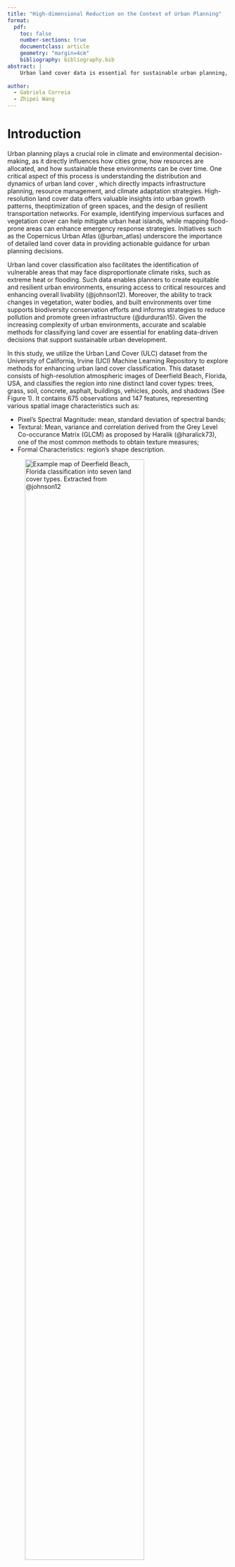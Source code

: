 ```yaml
---
title: "High-dimensional Reduction on the Context of Urban Planning"
format: 
  pdf:
    toc: false
    number-sections: true
    documentclass: article
    geometry: "margin=4cm"
    bibliography: bibliography.bib
abstract: |
    Urban land cover data is essential for sustainable urban planning, aiding in resource management, environmental resilience, and equitable infrastructure development. However, the high dimensionality of such data introduces challenges related to noise, redundancy, and computational complexity, complicating classification efforts. This study examines the performance of Hierarchical Clustering, both with and without dimensionality reduction via Principal Component Analysis (PCA), on a high-resolution urban land cover dataset from Deerfield Beach, Florida. While PCA improved the Silhouette coefficient from 0.16 to 0.19 and enhanced cluster separability for certain classes such as shadow, significant misclassification persisted among spectrally similar classes like tree vs. grass and soil vs. concrete. These results underscore PCA’s potential to complement clustering by reducing dimensionality and noise, but highlight its limitations in resolving intrinsic spectral ambiguities. Future research should explore alternative dimensionality reduction techniques, such as UMAP or t-SNE, and multi-modal datasets, including LiDAR and hyperspectral imagery, to improve class separability and support evidence-based urban planning.
    
author: 
  - Gabriela Correia
  - Zhipei Wang
---
```


# Introduction

Urban planning plays a crucial role in climate and environmental decision-making, as it directly influences how cities grow, how resources are allocated, and how sustainable these environments can be over time. One critical aspect of this process is understanding the distribution and dynamics of urban land cover , which directly impacts infrastructure planning, resource management, and climate adaptation strategies. High-resolution land cover data offers valuable insights into urban growth patterns, theoptimization of green spaces, and the design of resilient transportation networks. For example, identifying impervious surfaces and vegetation cover can help mitigate urban heat islands, while mapping flood-prone areas can enhance emergency response strategies. Initiatives such as the Copernicus Urban Atlas (@urban_atlas) underscore the importance of detailed land cover data in providing actionable guidance for urban planning decisions.

Urban land cover classification also facilitates the identification of vulnerable areas that may face disproportionate climate risks, such as extreme heat or flooding. Such data enables planners to create equitable and resilient urban environments, ensuring access to critical resources and enhancing overall livability (@johnson12). Moreover, the ability to track changes in vegetation, water bodies, and built environments over time supports biodiversity conservation efforts and informs strategies to reduce pollution and promote green infrastructure (@durduran15). Given the increasing complexity of urban environments, accurate and scalable methods for classifying land cover are essential for enabling data-driven decisions that support sustainable urban development.

In this study, we utilize the Urban Land Cover (ULC) dataset from the University of California, Irvine (UCI) Machine Learning Repository to explore methods for enhancing urban land cover classification. This dataset consists of high-resolution atmospheric images of Deerfield Beach, Florida, USA, and classifies the region into nine distinct land cover types: trees, grass, soil, concrete, asphalt, buildings, vehicles, pools, and shadows (See Figure 1). It contains 675 observations and 147 features, representing various spatial image characteristics such as:

- Pixel's Spectral Magnitude: mean, standard deviation of spectral bands;
- Textural: Mean, variance and correlation derived from the Grey Level Co-occurance Matrix (GLCM) as proposed by Haralik (@haralick73), one of the most common methods to obtain texture measures;
- Formal Characteristics: region's shape description.

![Example map of Deerfield Beach, Florida classification into seven land cover types. Extracted from @johnson12](../images/trsl_a_705440_o_f0002g.png){fig-align="center" width="80%"}


Given the dataset’s high dimensionality and rich feature space, traditional clustering methods like Hierarchical Clustering face challenges related to noise, feature redundancy, and computational inefficiency. This complexity is particularly problematic when attempting to separate spectrally similar classes. To improve clustering performance, we propose incorporating Principal Component Analysis (PCA) as a dimensionality reduction step prior to applying Hierarchical Clustering. PCA transforms the original high-dimensional data into a smaller set of uncorrelated components that retain most of the variance in the dataset. By reducing noise and redundancy, PCA has the potential to sharpen cluster boundaries and enhance the interpretability of clustering outcomes. 

The central question guiding this analysis is: *Does the incorporation of dimensionality reduction techniques like PCA improve the modeling and classification of urban land cover data compared to traditional Hierarchical Clustering?* By evaluating the performance of these methods using the ULC dataset, we aim to provide insights into the utility of PCA for clustering high-dimensional land cover data and its implications for urban planning.


# Methods
## Hierarchical Clustering

Hierarchical clustering is chosen for its flexibility, particularly in unsupervised contexts where the number of clusters is not known beforehand. In the context of urban land cover, it makes sense to allow the data to define clusters based on similarity, because the exact number of distinct land cover categories may vary or overlap in different contexts. This method also helps us focus on the relationships between data points, which can be crucial when distinguishing between, for example, semi-overlapping categories like shadows and buildings.

The primary dissimilarity measure will be the Euclidean distance with normalized features. Normalization ensures that all variables contribute equally to the clustering process, avoiding bias introduced by differing units or scales, enhancing consistency. 

Two linkage methods will be considered. First, Complete linkage will be the primary choice due to its tendency to produce compact and well-separated clusters, which aligns with the clear distinctions expected between categories such as trees, asphalt, and water. The Average linkage will serve as a secondary option, as it balances compactness and separation, making it suitable for scenarios with moderate overlap between clusters (e.g., shadows and buildings).

## Dimension reduction

Principal Component Analysis (PCA) is employed to handle high-dimensional data in an unsupervised manner—an approach that is well-established in clustering research (see, for example, @haralick73; @johnson12).

By identifying those components that capture the majority of data variance, PCA projects the high-dimensional dataset onto a lower-dimensional subspace. This subspace retains most of the meaningful variability, improving cluster separability and reducing computational complexity.

Since our ultimate goal is to recover classes via clustering—comparing the results against actual labels only for validation—we do not introduce class information during training. This means PCA and Hierarchical Clustering work together, since they are both unsupervised methods.


## Validation of results

To assess how well our clustering aligns with true class labels, we will assess cluster assignments in comparison to the known land cover categories. For each cluster obtained from the model, we will map each cluster to one of the real classes by assigning it to the class that appears most frequently in that cluster. We will then compare the inferred results to the real classes through the use of tables and visualizations.

To validate the quality of the clusters, we will evaluate Bootstrapped stability, the Within-Cluster Sum of Squares (Cohesion) and Between-Cluster Distance (Separation). Bootstrapped stability measures how robust the cluster boundaries are when repeatedly sampling from the dataset, indicating whether minor variations in the data lead to significant changes in cluster membership. Cohesion measures the compactness of clusters by calculating the sum of squared distances between each data point and the centroid of its cluster, whereas Separation measures the distinctiveness of clusters by computing the distance between the centroids of different clusters. They are defined as follows:

\begin{equation}
\text{Cohesion} = \sum_{k=1}^{K} \sum_{i \in C_k} ||x_i - \mu_k||^2
\end{equation}

\begin{equation}
\text{Separation} = \sum_{k=1}^{K} ||\mu_k - \mu||^2
\end{equation}

Where:
\begin{itemize}
    \item \( K \): Number of clusters.
    \item \( C_k \): The set of points in cluster \( k \).
    \item \( \mu_k \): Centroid of cluster \( k \).
    \item \( \mu \): Overall mean of the dataset.
\end{itemize}


To evaluate both of this metrics, we will calculate the Silhouette Coefficient, defined as

\begin{equation}
s_i = \frac{(b_i - a_i)}{max(a_i, b_i)},
\end{equation}

where $a_i$ is the cohesion and $b_i$ is the separation.
This measure ranges from -1 to 1, and will be used to quantify how well each data point is matched to its own cluster compared to other clusters, where a higher silhouette coefficient indicates better-defined clusters.

# Results

```r

### load Packages and data

library(ggdendro)
library(tidyverse)
library(patchwork)
library(sparcl)
library(factoextra)
library(caret)
library(fpc)
library(cluster)
library(gridExtra)
library(gridGraphics)
library(knitr)
library(kableExtra)
library(patchwork)


df <- read.csv("../raw_data/training_obsolete.csv")

df_unsupervised <- df[, -1]   # remove the 'class' column
df_unsupervised <- scale(df_unsupervised)  # standardize

### Hierarchical clustering with complete Linkage

set.seed(123)
distances_hc_eucl <- dist(df_unsupervised, method = "euclidean")
result_hc_eucl_comp <- hclust(distances_hc_eucl, method = "complete")

# dendrogram
plot_hc_complete <- ggdendrogram(result_hc_eucl_comp, labels = FALSE)

# cut the tree into 9 clusters
clus_hc_eucl_comp <- as.factor(cutree(result_hc_eucl_comp, 9))

# bootstrap stability
cboot_hc <- clusterboot(
  df_unsupervised,
  clustermethod = hclustCBI,
  method = "complete",
  k = 9,
  seed = 123
)
cboot_values_hc <- cboot_hc$bootmean  # cluster stability

# External validity: map clusters to most frequent actual class
df_labels <- df
df_labels$cluster_hc_eucl_comp <- clus_hc_eucl_comp  # Add cluster assignments to the original dataset

# Count the number of occurrences of each class within each cluster
cluster_hc_eucl_comp_mapping <- df_labels %>%
  group_by(cluster_hc_eucl_comp, class) %>%
  summarise(count = n(), .groups = "drop") %>%
  arrange(cluster_hc_eucl_comp, desc(count))  # Ensure sorting by most frequent class
cluster_hc_eucl_comp_mapping

# Select the most frequent class for each cluster
cluster_hc_eucl_comp_lookup <- cluster_hc_eucl_comp_mapping %>%
  group_by(cluster_hc_eucl_comp) %>%
  filter(count == max(count)) %>%  # Select the most frequent class
  ungroup() %>%
  select(cluster_hc_eucl_comp, class)  # Keep only cluster-class mapping
cluster_hc_eucl_comp_lookup

# Join the mapping back to the original dataset
df_labels <- df_labels %>%
  left_join(cluster_hc_eucl_comp_lookup, by = "cluster_hc_eucl_comp", , suffix = c("", "_pred_hc_eucl_comp"))
df_labels$class <- as.factor(df_labels$class)
df_labels$class_pred_hc_eucl_comp <- as.factor(df_labels$class_pred_hc_eucl_comp)

head(df_labels)

df_labels$class <- as.factor(df_labels$class)
df_labels$class_pred_hc_eucl_comp <- as.factor(df_labels$class_pred_hc_eucl_comp)

# confusion matrix

#add factor level called 'tree', 'shadow', 'soil'
levels(df_labels$class_pred_hc_eucl_comp) <- c(levels(df_labels$class_pred_hc_eucl_comp), 'tree ')
levels(df_labels$class_pred_hc_eucl_comp) <- c(levels(df_labels$class_pred_hc_eucl_comp), 'shadow ')
levels(df_labels$class_pred_hc_eucl_comp) <- c(levels(df_labels$class_pred_hc_eucl_comp), 'soil ')

# confusion matrix
conf_mat_hc <- confusionMatrix(df_labels$class, df_labels$class_pred_hc_eucl_comp)

# silhouette
sil_val_hc <- mean(silhouette(cutree(result_hc_eucl_comp, 9), distances_hc_eucl)[, 3])

### PCA + Hierarchical Clustering

pca <- prcomp(df_unsupervised, center = TRUE, scale = TRUE)
screeplot(pca, type = 'lines')

# we'll pick the first 9 PCs
set.seed(123)

distances_pca <- dist(pca$x[, 1:9], method = "euclidean")
result_pca <- hclust(distances_pca, method = "complete")
clus_pca <- as.factor(cutree(result_pca, 9))
plot_pca_dend <- ggdendrogram(result_pca, labels = FALSE)

# bootstrap stability
cboot_shc <- clusterboot(
  pca$x[, 1:9],
  clustermethod = hclustCBI,
  method = "complete",
  k = 9,
  seed = 123
)
cboot_values_shc <- cboot_shc$bootmean

# external validity (confusion matrix)

# Select the most frequent class for each cluster
df_labels$cluster_pca <- clus_pca

cluster_pca_mapping <- df_labels %>%
  group_by(cluster_pca, class) %>%
  summarise(count = n(), .groups = "drop") %>%
  arrange(cluster_pca, desc(count))

cluster_pca_lookup <- cluster_pca_mapping %>%
  group_by(cluster_pca) %>%
  filter(count == max(count)) %>%
  ungroup() %>%
  select(cluster_pca, class)

# Join the mapping back to the original dataset
df_labels <- df_labels %>%
  left_join(cluster_pca_lookup,
            by = "cluster_pca",
            suffix = c("", "_pred_pca"))

df_labels$class_pred_pca <- as.factor(df_labels$class_pred_pca)

# confusion matrix
conf_mat_pca <- confusionMatrix(df_labels$class, df_labels$class_pred_pca)

# Silhouette for PCA-based clustering
sil_val_pca <- mean(silhouette(cutree(result_pca, 9), distances_pca)[, 3])

### Generate and Store Plots

# Calculate variance explained (PCA+HC)
var_explained <- pca$sdev^2 / sum(pca$sdev^2)
df_scree <- data.frame(
  PC = seq_along(var_explained)[1:10],
  Variance = var_explained[1:10]
)

# Build a ggplot scree plot
screeplot_gg <- ggplot(df_scree, aes(x = PC, y = Variance)) +
  geom_line() +
  geom_point() +
  labs(title = "",
       x = "Principal Component",
       y = "Proportion of Variance Explained") +
  theme_minimal()

# Plot PC1 vs PC2 colored by cluster vs. true class
pca_data <- as.data.frame(pca$x[, 1:9])
pca_data$clus_pca <- clus_pca
pca_data$true_class <- df$class

p1 <- ggplot(pca_data, aes(x = PC1, y = PC2, color = clus_pca)) +
  geom_point() +
  labs(
    title = "Cluster Assignments",
    x = "PC1",
    y = ""
  ) +
  theme_minimal() 

p2 <- ggplot(pca_data, aes(x = PC1, y = PC2, color = true_class)) +
  geom_point() +
  labs(
    title = "True Classes",
    x = "PC1",  
    y = "PC2"      # Remove to avoid repeating y-axis label
  ) +
  theme_minimal() 

# Combine the two plots side by side with patchwork
p_comparison <- p2 + p1 +
  plot_layout(ncol = 2) +
  plot_annotation(
    theme = theme(plot.title = element_text(hjust = 0.5))
  )


# examples of where the clusters are easily to be misclassified

p3 <- pca$x[which(df$class %in% c("tree ", "grass ")), 1:9] %>%
  ggplot(aes(x = PC1, y = PC2, col = as.factor(df$class[which(df$class %in% c("tree ", "grass "))]))) +
  labs(col =  "class") +
  scale_x_continuous(limits = c(-20, 15)) + 
  scale_y_continuous(limits = c(-20, 15)) + 
  geom_point() + 
  labs(
    title = "Tree vs. Grass",
    x = "PC1",
    y = "PC2"
  ) +
  theme_minimal()


p4 <- pca$x[which(df$class %in% c("soil ", "concrete ")), 1:9] %>%
  ggplot(aes(x = PC1, y = PC2, col = as.factor(df$class[which(df$class %in% c("soil ", "concrete "))]))) +
  labs(col =  "class") +
  scale_x_continuous(limits = c(-20, 15)) + 
  scale_y_continuous(limits = c(-20, 15)) + 
  geom_point() + 
  labs(
    title = "Soil vs. Concrete",
    x = "PC1",   # remove for less redundancy
    y = ""
  ) +
  theme_minimal() +
   scale_color_manual(values=c('Dark Blue','Green'))

# Combine both panels side by side
p_compare_2 <- p3 + p4 +
  plot_layout(ncol = 2, guides = "collect") +
  plot_annotation(
    title = "",
    theme = theme(plot.title = element_text(hjust = 0.5))
  )


```

## Hierarchical Clustering

In Figure 2, we present the dendrogram produced by applying Hierarchical Clustering with complete linkage to the scaled dataset. Although the dendrogram could, in principle, guide decisions on where to “cut” the tree, here we impose a cut at nine clusters based on prior knowledge that nine distinct land-cover classes exist in the data. Visually, this means we partition the dendrogram at the level where the vertical branches divide observations into nine separate groups. Notably, some clusters merge at relatively high distances, indicating potential overlap between classes, whereas others coalesce at lower distances, suggesting more cohesive subgroups. By enforcing nine clusters to match the known categories, we can then compare these clusters directly to the true labels and assess how faithfully hierarchical clustering recovers the real-world classes under this constraint

```r

plot_hc_complete
```

Table 1 shows the bootstrap stability of the clusters. Values close to one indicate stable clusters, so the first 3, fifth and seventh clusters have relatively higher stability.
We next perform external validation by mapping each of the nine clusters to the most frequent true class label within that cluster and examining the confusion matrix, displayed under Table 2. While certain clusters largely matched their corresponding classes, notable confusion arose between classes such as “tree” vs. “grass,” and “concrete” vs. “soil.” This overlap highlights the spectral and textural similarities that complicate unsupervised separation. The Silhouette coefficient for this solution (0.16) further indicates relatively weak cluster separation, consistent with the observed misclassifications.

\newpage

```r

kable(
  conf_mat_hc$table,
  caption = "Confusion Matrix for Hierarchical Clustering",
  booktabs = TRUE
) %>%
  kable_styling(
    latex_options = c("striped","hold_position")
  )

```

```r
# Create a data frame from the bootstrap stability values
stability_df <- data.frame(
  Cluster = seq_along(cboot_values_hc),
  Stability = cboot_values_hc
)

kable(
  stability_df,
  caption = "Cluster Bootstrap Stability for Hierarchical Clustering",
  digits = 3,          # Rounds stability values to 3 decimal places
  booktabs = TRUE
) %>%
  kable_styling(
    latex_options = c("striped","hold_position")
  )

```

## PCA-Reduced Hierarchical Clustering

To address the high dimensionality of the original dataset, we first performed Principal Component Analysis (PCA) before repeating the hierarchical clustering procedure. Figure 3 shows the scree plot (top), which indicates that nine principal components explain a substantial portion of the total variance, and the dendrogram (bottom) derived from these nine components. By reducing noise and redundancy in the data, this PCA transformation aimed to sharpen cluster boundaries and potentially enhance the interpretability of the dendrogram.

```r
grid.arrange(screeplot_gg,  plot_pca_dend, ncol = 1)

```

Despite the dimensionality reduction, the bootstrap stability measures (Table 3) reveal somewhat lower values for most clusters than in the full-dimensional scenario, suggesting a heightened sensitivity to sampling variation within the PCA-transformed space. Moreover, the external validation (Table 4) indicates a slight decline in overall accuracy compared to standard hierarchical clustering, although the Silhouette coefficient (0.19) is marginally higher.

```r

# Create a data frame from the bootstrap stability values
stability_df_pca <- data.frame(
  Cluster = seq_along(cboot_values_shc),
  Stability = cboot_values_shc
)

kable(
  stability_df_pca,
  caption = "Cluster Bootstrap Stability for PCA + Hierarchical Clustering",
  digits = 3,          # Rounds stability values to 3 decimal places
  booktabs = TRUE
) %>%
  kable_styling(
    latex_options = c("striped","hold_position")
  )

```
\newpage
```r
kable(
  conf_mat_pca$table,
  caption = "Confusion Matrix for PCA + Hierarchical Clustering",
  booktabs = TRUE
) %>%
  kable_styling(
    latex_options = c("striped","hold_position")
  )

```

This finding implies that certain clusters—particularly those separating “shadow” from visually similar classes—benefit from PCA, whereas classes with overlapping spectral profiles (for example, “tree” vs. “grass” or “soil” vs. “concrete”) remain problematic. In Figure 5 below, we compare clustering assignments with the true class labels. While incorporating PCA helps distinguish certain categories—such as “shadow” from visually similar classes—some clusters still exhibit overlap. In particular, Figure 5 highlights how pairs of classes with highly similar profiles (e.g., “tree” vs. “grass” and “soil” vs. “concrete”) remain problematic, resulting in substantial misclassification. This underscores the inherent challenge of separating land-cover types in urban environments, where vegetation (e.g., trees and lawns) can exhibit similar reflectance properties and materials like soil and concrete can appear alike in certain spectral bands. Consequently, although PCA helps reduce dimensionality and enhance some cluster boundaries, further strategies or additional domain-specific features may be needed to fully disentangle these closely related classes.

```r

p_comparison

```

```r
# Optionally control figure size (width, height) to fit space better
# e.g., fig.width=8, fig.height=4

p_compare_2
```

# Conclusion

In this report, we have investigated the effectiveness of dimensionality reduction via Principal Component Analysis (PCA) when combined with Hierarchical Clustering (HC) for classifying high-dimensional urban land cover data. The dataset, comprising nine distinct land cover classes, was analyzed to evaluate the performance of clustering algorithms in recovering meaningful groupings of spectrally and texturally similar features. By comparing the outcomes of clustering with and without PCA, we explored whether PCA could improve the separability and robustness of clusters while addressing challenges associated with high dimensionality.

For this dataset, we found that incorporating PCA slightly improved clustering performance in certain aspects but did not entirely resolve the challenges posed by overlapping properties of some classes. PCA improved the Silhouette coefficient from 0.16 to 0.19, reflecting marginally better-defined clusters. Additionally, it enhanced cluster separability for specific categories, such as shadow, which benefited from the reduced dimensionality. However, substantial misclassification persisted between classes with similar profiles, such as tree vs. grass and soil vs. concrete. These results suggest that while PCA can complement HC by reducing noise and redundancy, its utility in this context is limited by the inherent similarities among certain land cover types.

This conclusion aligns with findings in the broader literature on urban land cover classification, where distinguishing between spectrally similar classes has been a persistent challenge. Vegetation types like trees and grass often exhibit overlapping reflectance in multispectral imagery, while urban materials like soil and concrete may be difficult to differentiate based on their spectral characteristics alone. These challenges highlight the need for more robust features, such as temporal information, hyperspectral data, or ancillary spatial information, to improve classification accuracy. For instance, previous studies have shown that incorporating temporal data from satellite imagery or vegetation indices can better separate vegetation types by capturing seasonal changes in reflectance patterns (@lu2004urban).

Several limitations in this analysis provide avenues for future research. First, the dataset was limited to a single geographic region, Deerfield Beach, Florida, which may limit the generalizability of the findings to other urban contexts with different environmental or climatic conditions. Expanding the analysis to larger, more diverse datasets could provide more robust insights into the effectiveness of PCA and HC. Additionally, while PCA focuses on maximizing variance, alternative dimensionality reduction techniques such as t-SNE or UMAP, which prioritize local neighborhood structure, might yield better separability for overlapping classes (@mcinnes2018umap). Different sparse clustering methods or ensemble techniques could also be explored to improve performance further.

Finally, future studies could benefit from incorporating multi-modal datasets, such as combining multispectral imagery with LiDAR or social data, to enrich feature space and improve class separability. Previous research demonstrates that integrating these complementary data sources can significantly enhance land-cover classification accuracy (@zhu2017fusing). Such approaches could address not only spectral ambiguities but also contextualize land cover data within broader urban dynamics, offering more actionable insights for planners. Overall, this study demonstrates the potential of dimensionality reduction techniques to enhance clustering performance but underscores the continued need for innovation and integration in urban land cover analysis.

# References
<!-- Don't put anything here, your references will be inserted automatically at the end -->
